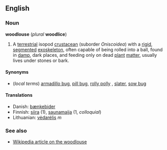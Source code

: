 ==English==
===Noun===
'''woodlouse''' (''plural'' '''woodlice''')

#A [[terrestrial]] isopod [[crustacean]] (suborder ''Oniscoidea'') with a [[rigid]], [[segmented]] [[exoskeleton]], often capable of being rolled into a ball, found in [[damp]], dark places, and feeding only on dead [[plant]] [[matter]], usually lives under stones or bark.

====Synonyms====
*(''local terms'') [[armadillo bug]], [[pill bug]], [[rolly polly]]<!--or "roly poly?"-->, [[slater]], [[sow bug]]

====Translations====
*Danish: [[bænkebider]]
*Finnish: [[siira]] (1), [[saunamaija]] (1, ''colloquial'')
*Lithuanian: [[vėdarėlis]] ''m''

===See also===
*[[w:Woodlouse|Wikipedia article on the woodlouse]]